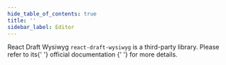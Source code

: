 ```yaml
---
hide_table_of_contents: true
title: ''
sidebar_label: Editor
---
```




<EditorWrapper>
  <Grid container spacing={6}>
    <Grid item xs={12}>
      <Typography variant='h5'>React Draft Wysiwyg</Typography>
      <Typography variant='body2'>
        <code>react-draft-wysiwyg</code> is a third-party library. Please refer to its{' '}
        <Link href='https://jpuri.github.io/react-draft-wysiwyg/' target='_blank' rel='noopener noreferrer' className='no-underline'>
          official documentation
        </Link>{' '}
        for more details.
      </Typography>
    </Grid>
    <Grid item xs={12}>
      <CardSnippet
        title='Controlled Editor'
        code={SourceCodeEditorControlled}
        sx={{ overflow: 'visible'}}
      >
        <EditorControlled />
      </CardSnippet>
    </Grid>
    <Grid item xs={12}>
      <CardSnippet
        title='Uncontrolled Wysiwyg Editor'
        code={SourceCodeEditorUncontrolled}
        sx={{ overflow: 'visible'}}
      >
        <EditorUncontrolled />
      </CardSnippet>
    </Grid>
  </Grid>
</EditorWrapper>